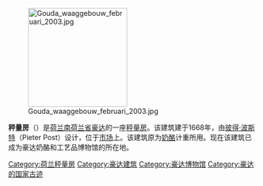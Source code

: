 [[File:Gouda_waaggebouw_februari_2003.jpg|200px]]

'''秤量房'''（{{lang-nl|De Waag}}）是[[荷兰|荷兰]][[南荷兰省|南荷兰省]][[豪达|豪达]]的一座[[秤量房|秤量房]]。该建筑建于1668年，由[[彼得·波斯特|彼得·波斯特]]（Pieter Post）设计，位于[[市场_(豪达)|市场]]上。该建筑原为[[奶酪|奶酪]]计重所用。现在该建筑已成为豪达奶酪和工艺品博物馆的所在地。

[[Category:荷兰秤量房|Category:荷兰秤量房]]
[[Category:豪达建筑|Category:豪达建筑]]
[[Category:豪达博物馆|Category:豪达博物馆]]
[[Category:豪达的国家古迹|Category:豪达的国家古迹]]